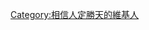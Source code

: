 {{Userbox
  |border-c = #000000
  |border-s = 1
  |id-c     = #FFFFFF
  |id-s     = 12
  |id-fc    = #000000
  |info-c   = #4169E1
  |info-s   = 8
  |info-fc  = #FFFFFF
  |id       = 人定勝天
  |info     = 該用戶相信人定勝天，永不向命運低頭！
  |nocat    = {{{nocat|}}}
}}

[[Category:相信人定勝天的維基人]]